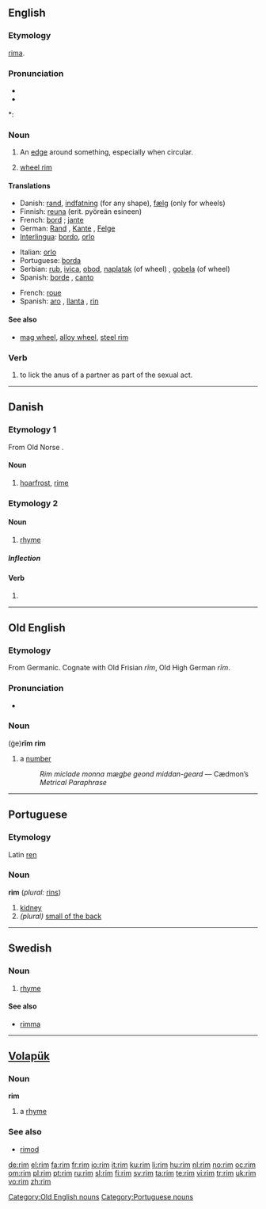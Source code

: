 {{wikipedia|dab=rim}}
==English==

===Etymology===
{{etyl|ang}} [[rima]].

===Pronunciation===
* {{IPA|/ɹɪm/}}
* {{audio|en-us-rim.ogg|Audio (US)}}

*: {{rhymes|ɪm}}

===Noun===
{{en-noun}}

# An [[edge]] around something, especially when circular.
# {{automotive}} [[wheel rim]]

====Translations====
{{trans-top|edge around something}}
* Danish: [[rand]], [[indfatning]] (for any shape), [[fælg]] (only for wheels)
* Finnish: [[reuna]] (erit. pyöreän esineen)
* French: [[bord]] {{italbrac|for any shape}} ; [[jante]] {{italbrac|only for wheels}}
* German: [[Rand]] {{m}}, [[Kante]] {{f}}, [[Felge]] {{i|of a wheel}}
* [[Interlingua]]: [[bordo]], [[orlo]]
{{trans-mid}}
* Italian: [[orlo]]
* Portuguese: [[borda]]
* Serbian: [[rub]], [[ivica]], [[obod]], [[naplatak]] (of wheel) {{m}}, [[gobela]] (of wheel) {{f}}
* Spanish: [[borde]] {{m}}, [[canto]]  {{m}}
{{trans-bottom}}

{{trans-top|wheel rim}}
* French: [[roue]]
* Spanish: [[aro]] {{m}} {{italbrac|Argentina|Bolivia|Costa Rica|Dominican Republic|Ecuador|Guatemala|Peru|Puerto Rico}}, [[llanta]] {{f}} {{italbrac|Chile|Paraguay|Spain|Uruguay}}, [[rin]] {{m}} {{italbrac|Colombia|Mexico|Panama|Venezuela}}
{{trans-mid}}
{{trans-bottom}}

====See also====
* {{sense|wheel rim}} [[mag wheel]], [[alloy wheel]], [[steel rim]]

===Verb===
{{en-verb|rims|rimming|rimmed|rimmed}}

# to lick the anus of a partner as part of the sexual act.

----

==Danish==

===Etymology 1===
From Old Norse {{term|hrím}}.

====Noun====
{{da-noun|en|-}}

# [[hoarfrost]], [[rime]]

===Etymology 2===
{{rfe}}

====Noun====
{{da-noun|et}}

# [[rhyme]]

=====Inflection=====
{{da-noun-infl|et}}

====Verb====
{{infl|da|verb form}}

# {{form of|imperative|rime|lang=Danish}}

----

==Old English==

===Etymology===
From Germanic.  Cognate with Old Frisian ''rīm'', Old High German ''rīm''.

===Pronunciation===
* {{IPA|/ri:m/|lang=ang}}

===Noun===
(ġe)'''rīm''' {{n}}
'''rim'''

# a [[number]]
#: ''Rim miclade monna mægþe geond middan-geard'' — Cædmon’s ''Metrical Paraphrase''

[[Category:Old English nouns]]

----

==Portuguese==

===Etymology===
Latin [[ren]]

===Noun===
'''rim''' {{m}} (''plural:'' [[rins]])

# [[kidney]]
# ''(plural)'' [[small of the back]]

[[Category:Portuguese nouns]]

----

==Swedish==

===Noun===
{{infl|sv|noun|g=n}}
{{sv-noun-irreg-n|2=rimmet|4=rimmen}}

# [[rhyme]]

====See also====
* [[rimma]]

----

==[[Volapük]]==

===Noun===
'''rim'''

# a [[rhyme]]

===See also===
* [[rimod]]

[[de:rim]]
[[el:rim]]
[[fa:rim]]
[[fr:rim]]
[[io:rim]]
[[it:rim]]
[[ku:rim]]
[[li:rim]]
[[hu:rim]]
[[nl:rim]]
[[no:rim]]
[[oc:rim]]
[[om:rim]]
[[pl:rim]]
[[pt:rim]]
[[ru:rim]]
[[sl:rim]]
[[fi:rim]]
[[sv:rim]]
[[ta:rim]]
[[te:rim]]
[[vi:rim]]
[[tr:rim]]
[[uk:rim]]
[[vo:rim]]
[[zh:rim]]